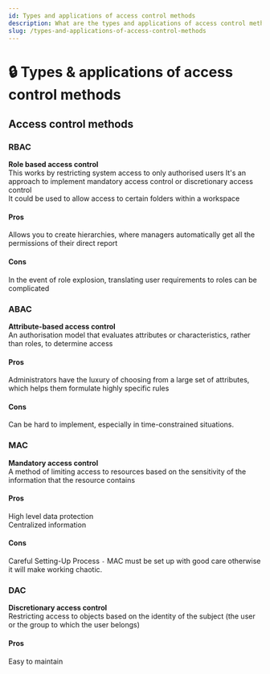 ```yaml
---
id: Types and applications of access control methods
description: What are the types and applications of access control methods
slug: /types-and-applications-of-access-control-methods
---
```


# 🔒 Types & applications of access control methods

## Access control methods

### RBAC
**Role based access control** <br />
This works by restricting system access to only authorised users
It's an approach to implement mandatory access control or discretionary access control <br />
It could be used to allow access to certain folders within a workspace <br />

#### Pros
Allows you to create hierarchies, where managers automatically get all the permissions of their direct report

#### Cons
In the event of role explosion, translating user requirements to roles can be complicated 

### ABAC
**Attribute-based access control** <br />
An authorisation model that evaluates attributes or characteristics, rather than roles, to determine access

#### Pros
Administrators have the luxury of choosing from a large set of attributes, which helps them formulate highly specific rules

#### Cons
Can be hard to implement, especially in time-constrained situations. 

### MAC
**Mandatory access control**  <br />
A method of limiting access to resources based on the sensitivity of the information that the resource contains 

#### Pros

High level data protection <br />
Centralized information 

#### Cons
Careful Setting-Up Process `-` MAC must be set up with good care otherwise it will make working chaotic. 


### DAC
**Discretionary access control** <br />
Restricting access to objects based on the identity of the subject (the user or the group to which the user belongs) 

#### Pros
Easy to maintain
